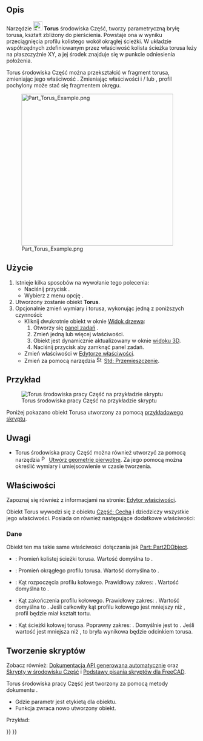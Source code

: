 <languages/>

{{Docnav/pl
|[[Part_Cone/pl|Stożek]]
|[[Part_Tube/pl|Rura]]
|[[Part_Workbench/pl|środowisko pracy Część]]
|IconL=Part_Cone.svg
|IconR=Part_Tube.svg
|IconC=Workbench_Part.svg
}}

{{GuiCommand/pl
|Name=Part Torus
|Name/pl=Część: Torus
|MenuLocation=Część  → Bryła pierwotna → Torus
|Workbenches=[[Part_Workbench/pl|Część]]
|SeeAlso=[[Part_Primitives/pl|Bryły pierwotne]]
}}

<span id="Description"></span>
==Opis==

Narzędzie [[Image:Part_Torus.svg|24px]] '''Torus''' środowiska Część, tworzy parametryczną bryłę torusa, kształt zbliżony do pierścienia. Powstaje ona w wyniku przeciągnięcia profilu kolistego wokół okrągłej ścieżki. W układzie współrzędnych zdefiniowanym przez właściwość {{PropertyData|Umiejscowienie}} kolista ścieżka torusa leży na płaszczyźnie XY, a jej środek znajduje się w punkcie odniesienia położenia.

Torus środowiska Część można przekształcić w fragment torusa, zmieniając jego właściwość {{PropertyData|Kąt3}}. Zmieniając właściwości {{PropertyData|Kąt1}} i / lub {{PropertyData|Kąt2}}, profil pochylony może stać się fragmentem okręgu.

[[Image:Part_Torus_Example.png|400px]]

<span id="Usage"></span>
==Użycie==

# Istnieje kilka sposobów na wywołanie tego polecenia:
#* Naciśnij przycisk {{Button|[[Image:Part_Torus.svg|16px]] [[Part_Torus/pl|Torus]]}}.
#* Wybierz z menu opcję {{MenuCommand|Część → Bryła pierwotna → [[Image:Part_Torus.svg|16px]] Torus}}.
# Utworzony zostanie obiekt '''Torus'''.
# Opcjonalnie zmień wymiary i {{PropertyData|Umiejscowienie}} torusa, wykonując jedną z poniższych czynności:
#* Kliknij dwukrotnie obiekt w oknie [[Tree_view/pl|Widok drzewa]]:
#*# Otworzy się [[Task_panel|panel zadań]]  {{MenuCommand|Geometric Primitives}}.
#*# Zmień jedną lub więcej właściwości.
#*# Obiekt jest dynamicznie aktualizowany w oknie [[3D_view|widoku 3D]].
#*# Naciśnij przycisk {{Button|OK}} aby zamknąć panel zadań.
#* Zmień właściwości w [[Property_editor/pl|Edytorze właściwości]].
#* Zmień {{PropertyData|Umiejscowienie}} za pomocą narzędzia [[Image:Std_TransformManip.svg|16px]] [[Std_TransformManip/pl|Std: Przemieszczenie]].

<span id="Example"></span>
==Przykład==

[[Image:Part_Torus_Scripting_Example.png|thumb|Torus środowiska pracy Część na przykładzie skryptu]]

Poniżej pokazano obiekt Torusa utworzony za pomocą  [[#Tworzenie_skrypt.C3.B3w|przykładowego skryptu]].

<span id="Notes"></span>
==Uwagi==

* Torus środowiska pracy Część można również utworzyć za pomocą narzędzia [[Image:Part_Primitives.svg|16px]] [[Part_Primitives/pl|Utwórz geometrie pierwotne]]. Za jego pomocą można określić wymiary i umiejscowienie w czasie tworzenia.

<span id="Properties"></span>
==Właściwości==

Zapoznaj się również z informacjami na stronie: [[Property_editor/pl|Edytor właściwości]].

Obiekt Torus wywodzi się z obiektu [[Part_Feature/pl|Część: Cecha]] i dziedziczy wszystkie jego właściwości. Posiada on również następujące dodatkowe właściwości:

<span id="Data"></span>
===Dane===

{{TitleProperty|Dołączenie}}

Obiekt ten ma takie same właściwości dołączania jak [[Part_Part2DObject/pl#Dane|Part: Part2DObject]].

{{TitleProperty|Torus}}

* {{PropertyData|Promień1|długość}}: Promień kolistej ścieżki torusa. Wartość domyślna to {{Value|10mm}}.
* {{PropertyData|Promień2|długość}}: Promień okrągłego profilu torusa. Wartość domyślna to {{Value|2mm}}.
* {{PropertyData|Kąt 1|Kąt }}: Kąt rozpoczęcia profilu kołowego. Prawidłowy zakres: {{Value|-180° &lt;&#61; wartość &lt;&#61; 180°}}. Wartość domyślna to {{Value|-180°}}.
* {{PropertyData|Kąt 2|Kąt }}: Kąt zakończenia profilu kołowego. Prawidłowy zakres: {{Value|-180° &lt;&#61; wartość &lt;&#61; 180°}}. Wartość domyślna to {{Value|180°}}. Jeśli całkowity kąt profilu kołowego jest mniejszy niż {{Value|360°}}, profil będzie miał kształt tortu.
* {{PropertyData|Kąt 3|Kąt }}: Kąt ścieżki kołowej torusa. Poprawny zakres: {{Value|0° &lt; wartość &lt;&#61; 360°}}. Domyślnie jest to {{Value|360°}}. Jeśli wartość jest mniejsza niż {{Value|360°}}, to bryła wynikowa będzie odcinkiem torusa.

<span id="Scripting"></span>
==Tworzenie skryptów==

Zobacz również: [https://freecad.github.io/SourceDoc/ Dokumentacja API generowana automatycznie] oraz [[Part_scripting/pl|Skrypty w środowisku Część]] i [[FreeCAD_Scripting_Basics/pl|Podstawy pisania skryptów dla FreeCAD]].

Torus środowiska pracy Część jest tworzony za pomocą metody dokumentu {{incode|addObject()}}.

{{Code|code=
torus = FreeCAD.ActiveDocument.addObject("Part::Torus", "myTorus")
}}

* Gdzie parametr {{Incode|"myTorus"}} jest etykietą dla obiektu.
* Funkcja zwraca nowo utworzony obiekt.

Przykład:

{{Code|code=
import FreeCAD as App

doc = App.activeDocument()

torus = doc.addObject("Part::Torus", "myTorus")
torus.Radius1 = 20
torus.Radius2 = 10
torus.Angle1 = -90
torus.Angle2 = 45
torus.Angle3 = 270
torus.Placement = App.Placement(App.Vector(1, 2, 3), App.Rotation(30, 45, 10))

doc.recompute()
}}


{{Docnav/pl
|[[Part_Cone/pl|Stożek]]
|[[Part_Tube/pl|Rura]]
|[[Part_Workbench/pl|środowisko pracy Część]]
|IconL=Part_Cone.svg
|IconR=Part_Tube.svg
|IconC=Workbench_Part.svg
}}

{{Part_Tools_navi{{#translation:}}}}
{{Userdocnavi{{#translation:}}}}